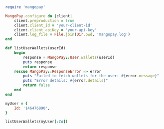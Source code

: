   
```ruby Ruby  

require 'mangopay'

MangoPay.configure do |client|
    client.preproduction = true
    client.client_id = 'your-client-id'
    client.client_apiKey = 'your-api-key'
    client.log_file = File.join(Dir.pwd, 'mangopay.log')
end

def listUserWallets(userId)
    begin
        response = MangoPay::User.wallets(userId)
        puts response
        return response
    rescue MangoPay::ResponseError => error
        puts "Failed to fetch wallets for the user: #{error.message}"
        puts "Error details: #{error.details}"
        return false
    end
end

myUser = {
    Id: '146476890',
}

listUserWallets(myUser[:Id])  
```